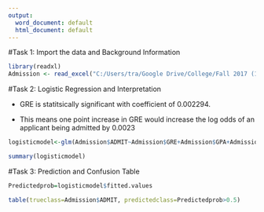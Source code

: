 ---
output:
  word_document: default
  html_document: default
---
#Task 1: Import the data and Background Information

```{r}
library(readxl)
Admission <- read_excel("C:/Users/tra/Google Drive/College/Fall 2017 (1)/ITM 6285/Lab2/Admission.xlsx")
```
#Task 2: Logistic Regression and Interpretation

- GRE is statitsically significant with coefficient of 0.002294.

- This means one point increase in GRE would increase the log odds of an applicant being admitted by 0.0023
```{r}
logisticmodel<-glm(Admission$ADMIT~Admission$GRE+Admission$GPA+Admission$RANK, family=binomial('logit'), data =Admission)

summary(logisticmodel)
```


#Task 3: Prediction and Confusion Table



```{r}
Predictedprob=logisticmodel$fitted.values

table(trueclass=Admission$ADMIT, predictedclass=Predictedprob>0.5)

```

```{r}

```

```{r}

```

